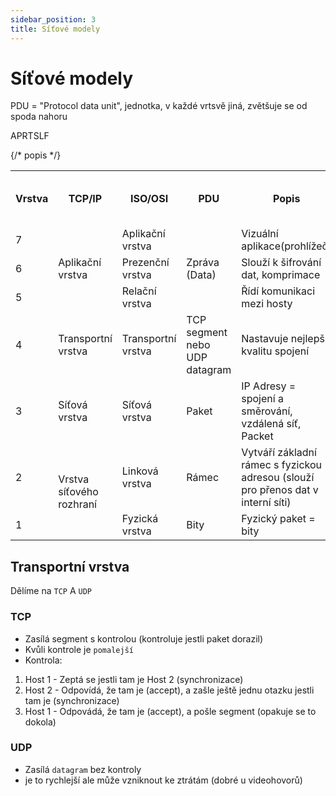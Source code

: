 ```yaml
---
sidebar_position: 3
title: Síťové modely
---
```


# Síťové modely

PDU = "Protocol data unit", jednotka, v každé vrtsvě jiná, zvětšuje se od spoda nahoru

APRTSLF 

<table align="center">
    <tr>
        <th>
            Vrstva
        </th>
        <th>
            TCP/IP
        </th>
        <th>
            ISO/OSI
        </th>
        <th>
           PDU
        </th>
        <th>
           Popis
        </th>
        <th>
           Zařízení, které pracují ve vrstvě
        </th>
    </tr>
  <tr>
    <td>7</td>
    <td rowspan="3">Aplikační vrstva</td>
    <td>Aplikační vrstva</td>
    <td rowspan="3">Zpráva (Data)</td>
    <td>Vizuální aplikace(prohlížeč)</td>  
    <td>PC</td>  
  </tr>
  <tr>
    <td>6</td>
    <td>Prezenční vrstva</td>
    <td>Slouží k šifrování dat, komprimace</td>
    <td>~~~</td>  

  </tr>
  <tr>
    <td>5</td>
    <td>Relační vrstva</td>
    <td>Řídí komunikaci mezi hosty</td>
    <td>~~~</td>  
  </tr>
  <tr>
    <td>4</td>
    <td>Transportní vrstva</td>
    <td>Transportní vrstva</td>
    <td>TCP segment nebo UDP datagram</td>
    <td>Nastavuje nejlepší kvalitu spojení</td> {/* popis */}
    <td>~~~</td>  

  </tr>
  <tr>
    <td>3</td>
    <td>Síťová vrstva</td>
    <td>Síťová vrstva</td>
    <td>Paket</td>
    <td>IP Adresy = spojení a směrování, vzdálená síť, Packet</td>
    <td>Routovací zařízení: Router, L3 Switch</td>
  </tr>
  <tr>
    <td>2</td>
    <td rowspan="2">Vrstva síťového rozhraní</td>
    <td>Linková vrstva</td>
    <td>Rámec</td>
    <td>Vytváří základní rámec s fyzickou adresou (slouží pro přenos dat v interní síti)</td>
    <td>Switch</td>
  </tr>
  <tr>
    <td>1</td>
    <td>Fyzická vrstva</td>
    <td>Bity</td>
    <td>Fyzický paket = bity</td>
    <td>Kabely</td>
  </tr>
</table>

## Transportní vrstva

Dělíme na `TCP` A `UDP` 

### TCP
* Zasílá segment s kontrolou (kontroluje jestli paket dorazil) 
* Kvůli kontrole je `pomalejší`
* Kontrola: 
1. Host 1 - Zeptá se jestli tam je Host 2 (synchronizace)
2. Host 2 - Odpovídá, že tam je (accept), a zašle ještě jednu otazku jestli tam je (synchronizace)
3. Host 1 - Odpovádá, že tam je (accept), a pošle segment
(opakuje se to dokola)


### UDP 
* Zasílá `datagram` bez kontroly
* je to rychlejší ale může vzniknout ke ztrátám (dobré u videohovorů)

